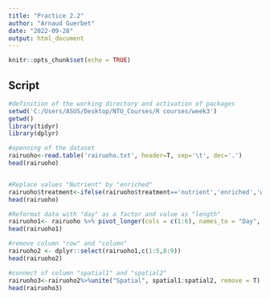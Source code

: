 ```yaml
---
title: "Practice 2.2"
author: "Arnaud Guerbet"
date: "2022-09-28"
output: html_document
---
```


```r
knitr::opts_chunk$set(echo = TRUE)
```

## Script

```r
#definition of the working directory and activation of packages
setwd('C:/Users/ASUS/Desktop/NTU_Courses/R courses/week3')
getwd()
library(tidyr)
library(dplyr)

#openning of the dataset
rairuoho<-read.table('rairuoho.txt', header=T, sep='\t', dec='.') 
head(rairuoho)


#Replace values "Nutrient" by "enriched" 
rairuoho$treatment<-ifelse(rairuoho$treatment=='nutrient','enriched','water')
head(rairuoho)

#Reformat data with "day" as a factor and value as "length"
rairuoho1<- rairuoho %>% pivot_longer(cols = c(1:6), names_to = "Day", values_to = "length")
head(rairuoho1)

#remove column "row" and "column"
rairuoho2 <- dplyr::select(rairuoho1,c(1:5,8:9))
head(rairuoho2)

#connect of column "spatial1" and "spatial2"
rairuoho3<-rairuoho2%>%unite("Spatial", spatial1:spatial2, remove = T) 
head(rairuoho3)

```


